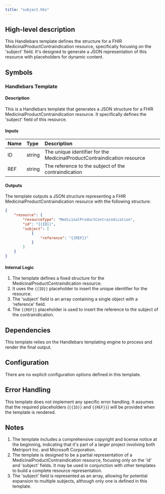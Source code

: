 ```yaml
---
title: "subject.hbs"
---
```


## High-level description
This Handlebars template defines the structure for a FHIR MedicinalProductContraindication resource, specifically focusing on the 'subject' field. It's designed to generate a JSON representation of this resource with placeholders for dynamic content.

## Symbols

### Handlebars Template
#### Description
This is a Handlebars template that generates a JSON structure for a FHIR MedicinalProductContraindication resource. It specifically defines the 'subject' field of this resource.

#### Inputs
| Name | Type | Description |
|:-----|:-----|:------------|
| ID | string | The unique identifier for the MedicinalProductContraindication resource |
| REF | string | The reference to the subject of the contraindication |

#### Outputs
The template outputs a JSON structure representing a FHIR MedicinalProductContraindication resource with the following structure:

```json
{
    "resource": {
        "resourceType": "MedicinalProductContraindication",
        "id": "{{ID}}",
        "subject": [
            {
                "reference": "{{REF}}"
            }
        ]
    }
}
```

#### Internal Logic
1. The template defines a fixed structure for the MedicinalProductContraindication resource.
2. It uses the `{{ID}}` placeholder to insert the unique identifier for the resource.
3. The 'subject' field is an array containing a single object with a 'reference' field.
4. The `{{REF}}` placeholder is used to insert the reference to the subject of the contraindication.

## Dependencies
This template relies on the Handlebars templating engine to process and render the final output.

## Configuration
There are no explicit configuration options defined in this template.

## Error Handling
This template does not implement any specific error handling. It assumes that the required placeholders (`{{ID}}` and `{{REF}}`) will be provided when the template is rendered.

## Notes
1. The template includes a comprehensive copyright and license notice at the beginning, indicating that it's part of a larger project involving both Metriport Inc. and Microsoft Corporation.
2. The template is designed to be a partial representation of a MedicinalProductContraindication resource, focusing only on the 'id' and 'subject' fields. It may be used in conjunction with other templates to build a complete resource representation.
3. The 'subject' field is represented as an array, allowing for potential expansion to multiple subjects, although only one is defined in this template.